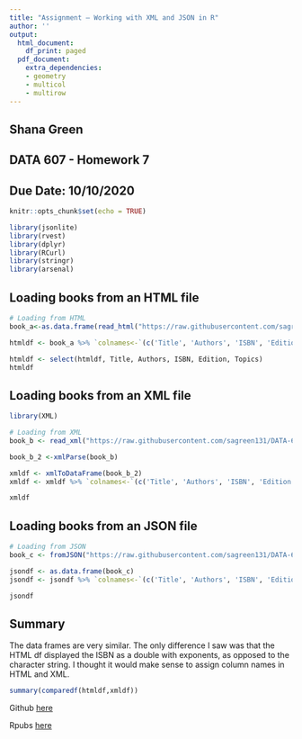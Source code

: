 ---
title: "Assignment – Working with XML and JSON in R"
author: ''
output:
  html_document:
    df_print: paged
  pdf_document:
    extra_dependencies:
    - geometry
    - multicol
    - multirow
---

## Shana Green
## DATA 607 - Homework 7
## Due Date: 10/10/2020

```{r setup, include=FALSE}
knitr::opts_chunk$set(echo = TRUE)
```



```{r}
library(jsonlite)
library(rvest)
library(dplyr)
library(RCurl)
library(stringr)
library(arsenal)

```

## Loading books from an HTML file

```{r}
# Loading from HTML
book_a<-as.data.frame(read_html("https://raw.githubusercontent.com/sagreen131/DATA-607-HW-7/main/books.html")%>% html_table(fill=TRUE))

```

```{r}
htmldf <- book_a %>% `colnames<-`(c('Title', 'Authors', 'ISBN', 'Edition', 'Topics'))

htmldf <- select(htmldf, Title, Authors, ISBN, Edition, Topics)
htmldf
```

## Loading books from an XML file


```{r}
library(XML)
```


```{r}
# Loading from XML
book_b <- read_xml("https://raw.githubusercontent.com/sagreen131/DATA-607-HW-7/main/books.xml")

book_b_2 <-xmlParse(book_b)

xmldf <- xmlToDataFrame(book_b_2)
xmldf <- xmldf %>% `colnames<-`(c('Title', 'Authors', 'ISBN', 'Edition', 'Topics'))

```

```{r}
xmldf
```

## Loading books from an JSON file


```{r}
# Loading from JSON
book_c <- fromJSON("https://raw.githubusercontent.com/sagreen131/DATA-607-HW-7/main/books.json")

```

```{r}
jsondf <- as.data.frame(book_c)
jsondf <- jsondf %>% `colnames<-`(c('Title', 'Authors', 'ISBN', 'Edition', 'Topics'))

```

```{r}
jsondf
```


## Summary

The data frames are very similar. The only difference I saw was that the HTML df displayed the ISBN as a double with exponents, as opposed to the character string. I thought it would make sense to assign column names in HTML and XML.


```{r}
summary(comparedf(htmldf,xmldf))
```

Github [here](https://github.com/sagreen131/DATA-607-HW-7.git)




Rpubs [here](https://rpubs.com/sagreen131/673555)
